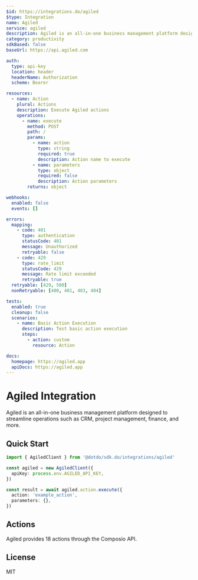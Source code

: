 ```yaml
---
$id: https://integrations.do/agiled
$type: Integration
name: Agiled
service: agiled
description: Agiled is an all-in-one business management platform designed to streamline operations such as CRM, project management, finance, and more.
category: productivity
sdkBased: false
baseUrl: https://api.agiled.com

auth:
  type: api-key
  location: header
  headerName: Authorization
  scheme: Bearer

resources:
  - name: Action
    plural: Actions
    description: Execute Agiled actions
    operations:
      - name: execute
        method: POST
        path: /
        params:
          - name: action
            type: string
            required: true
            description: Action name to execute
          - name: parameters
            type: object
            required: false
            description: Action parameters
        returns: object

webhooks:
  enabled: false
  events: []

errors:
  mapping:
    - code: 401
      type: authentication
      statusCode: 401
      message: Unauthorized
      retryable: false
    - code: 429
      type: rate_limit
      statusCode: 429
      message: Rate limit exceeded
      retryable: true
  retryable: [429, 500]
  nonRetryable: [400, 401, 403, 404]

tests:
  enabled: true
  cleanup: false
  scenarios:
    - name: Basic Action Execution
      description: Test basic action execution
      steps:
        - action: custom
          resource: Action

docs:
  homepage: https://agiled.app
  apiDocs: https://agiled.app
---
```


# Agiled Integration

Agiled is an all-in-one business management platform designed to streamline operations such as CRM, project management, finance, and more.

## Quick Start

```typescript
import { AgiledClient } from '@dotdo/sdk.do/integrations/agiled'

const agiled = new AgiledClient({
  apiKey: process.env.AGILED_API_KEY,
})

const result = await agiled.action.execute({
  action: 'example_action',
  parameters: {},
})
```

## Actions

Agiled provides 18 actions through the Composio API.

## License

MIT

